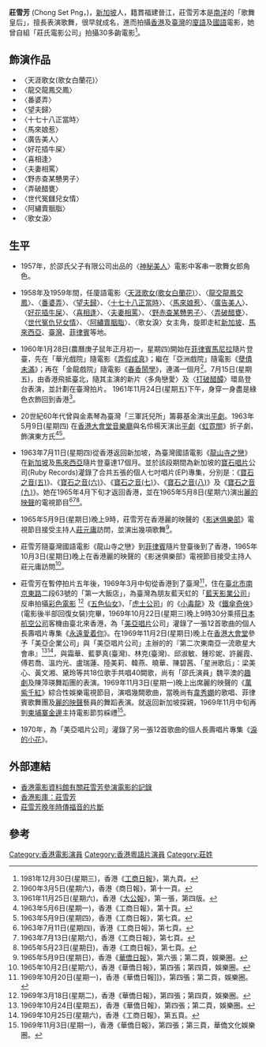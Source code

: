 {{copyedit|time=2013-09-17T15:36:37+00:00}}
'''莊雪芳''' (Chong Set Png，{{bd|1932年|4月10日}})，[[新加坡|新加坡]]人，籍貫福建晉江，莊雪芳本是[[南洋|南洋]]的「歌舞皇后」，擅長表演歌舞，很早就成名，進而拍攝[[香港|香港]]及[[臺灣|臺灣]]的[[廈門話|廈語]]及[[國語|國語]]電影，她曾自組「莊氏電影公司」拍攝30多齣電影<ref>1981年12月30日(星期三)，香港《[[工商日報|工商日報]]》，第九頁。</ref>。

==飾演作品==

*〈天涯歌女(歌女白蘭花)〉
*〈龍交龍鳳交鳳〉
*〈番婆弄〉
*〈望夫歸〉
*〈十七十八正當時〉
*〈馬來娘惹〉
*〈廣告美人〉
*〈好花插牛屎〉
*〈喜相逢〉
*〈夫妻相罵〉
*〈野赤查某戇男子〉
*〈弄破醋甕〉
*〈世代冤讎兒女情〉
*〈阿繡賣胭脂〉
*〈歌女淚〉

==生平==

* 1957年，於邵氏父子有限公司出品的〈[http://ipac.hkfa.lcsd.gov.hk:81/ipac20/ipac.jsp?session=1X63V3804685I.549&profile=hkfa&uri=full=3100018@!36018@!1&ri=3&aspect=basic_search&menu=search&source=192.168.110.61@!horizon&ipp=20&staffonly=&term=%E7%A5%9E%E7%A7%98%E7%BE%8E%E4%BA%BA.+%E5%9C%8B%E8%AA%9E.+1957.&index=FILMBRP&uindex=&aspect=basic_search&menu=search&ri=3#focus 神秘美人]{{dead link|date=2018年4月 |bot=InternetArchiveBot |fix-attempted=yes }}〉電影中客串一歌舞女郎角色。

* 1958年及1959年間，任廈語電影〈[http://ipac.hkfa.lcsd.gov.hk:81/ipac20/ipac.jsp?session=U3634O5497N83.726&profile=hkfa&uri=full=3100018@!35524@!1&ri=6&aspect=basic_search&menu=search&source=192.168.110.61@!horizon&ipp=20&staffonly=&term=%E5%A4%A9%E6%B6%AF%E6%AD%8C%E5%A5%B3.+%E5%BB%88%E8%AA%9E.+1958.&index=FILMBRP&uindex=&aspect=basic_search&menu=search&ri=6 天涯歌女(歌女白蘭花)]{{dead link|date=2018年4月 |bot=InternetArchiveBot |fix-attempted=yes }}〉、〈[http://ipac.hkfa.lcsd.gov.hk:81/ipac20/ipac.jsp?session=U3634O5497N83.726&profile=hkfa&uri=full=3100018@!35527@!1&ri=12&aspect=basic_search&menu=search&source=192.168.110.61@!horizon&ipp=20&staffonly=&term=%E9%BE%8D%E4%BA%A4%E9%BE%8D%E9%B3%B3%E4%BA%A4%E9%B3%B3.+%E5%BB%88%E8%AA%9E.+1958.&index=FILMBRP&uindex=&aspect=basic_search&menu=search&ri=12 龍交龍鳳交鳳]{{dead link|date=2018年4月 |bot=InternetArchiveBot |fix-attempted=yes }}〉、〈[http://ipac.hkfa.lcsd.gov.hk:81/ipac20/ipac.jsp?session=U3634O5497N83.726&profile=hkfa&uri=full=3100018@!12476@!1&ri=15&aspect=basic_search&menu=search&source=192.168.110.61@!horizon&ipp=20&staffonly=&term=%E7%95%AA%E5%A9%86%E5%BC%84.+%E5%BB%88%E8%AA%9E.+1958.&index=FILMBRP&uindex=&aspect=basic_search&menu=search&ri=15 番婆弄]{{dead link|date=2018年4月 |bot=InternetArchiveBot |fix-attempted=yes }}〉、〈[http://ipac.hkfa.lcsd.gov.hk:81/ipac20/ipac.jsp?session=U3634O5497N83.726&profile=hkfa&uri=full=3100018@!35535@!1&ri=18&aspect=basic_search&menu=search&source=192.168.110.61@!horizon&ipp=20&staffonly=&term=%E6%9C%9B%E5%A4%AB%E6%AD%B8.+%E5%BB%88%E8%AA%9E.+1958.&index=FILMBRP&uindex=&aspect=basic_search&menu=search&ri=18 望夫歸]{{dead link|date=2018年4月 |bot=InternetArchiveBot |fix-attempted=yes }}〉、〈[http://ipac.hkfa.lcsd.gov.hk:81/ipac20/ipac.jsp?session=U3634O5497N83.726&profile=hkfa&uri=full=3100018@!35552@!1&ri=9&aspect=basic_search&menu=search&source=192.168.110.61@!horizon&ipp=20&staffonly=&term=%E5%8D%81%E4%B8%83%E5%8D%81%E5%85%AB%E6%AD%A3%E7%95%B6%E6%99%82.+%E5%BB%88%E8%AA%9E.+1958.&index=FILMBRP&uindex=&aspect=basic_search&menu=search&ri=9 十七十八正當時]{{dead link|date=2018年4月 |bot=InternetArchiveBot |fix-attempted=yes }}〉、〈[http://ipac.hkfa.lcsd.gov.hk:81/ipac20/ipac.jsp?session=U3634O5497N83.726&profile=hkfa&uri=full=3100018@!35555@!1&ri=39&aspect=basic_search&menu=search&source=192.168.110.61@!horizon&ipp=20&staffonly=&term=%E9%A6%AC%E4%BE%86%E5%A8%98%E6%83%B9.+%E5%BB%88%E8%AA%9E.+1959.&index=FILMBRP&uindex=&aspect=basic_search&menu=search&ri=39 馬來娘惹]{{dead link|date=2018年4月 |bot=InternetArchiveBot |fix-attempted=yes }}〉、〈[http://ipac.hkfa.lcsd.gov.hk:81/ipac20/ipac.jsp?session=U3634O5497N83.726&profile=hkfa&uri=full=3100018@!35561@!1&ri=27&aspect=basic_search&menu=search&source=192.168.110.61@!horizon&ipp=20&staffonly=&term=%E5%BB%A3%E5%91%8A%E7%BE%8E%E4%BA%BA.+%E5%BB%88%E8%AA%9E.+1959.&index=FILMBRP&uindex=&aspect=basic_search&menu=search&ri=27 廣告美人]{{dead link|date=2018年4月 |bot=InternetArchiveBot |fix-attempted=yes }}〉、〈[http://ipac.hkfa.lcsd.gov.hk:81/ipac20/ipac.jsp?session=U3634O5497N83.726&profile=hkfa&uri=full=3100018@!35563@!1&ri=24&aspect=basic_search&menu=search&source=192.168.110.61@!horizon&ipp=20&staffonly=&term=%E5%A5%BD%E8%8A%B1%E6%8F%92%E7%89%9B%E5%B1%8E.+%E5%BB%88%E8%AA%9E.+1959.&index=FILMBRP&uindex=&aspect=basic_search&menu=search&ri=24 好花插牛屎]{{dead link|date=2018年4月 |bot=InternetArchiveBot |fix-attempted=yes }}〉、〈[http://ipac.hkfa.lcsd.gov.hk:81/ipac20/ipac.jsp?session=U3634O5497N83.726&profile=hkfa&uri=full=3100018@!35569@!1&ri=33&aspect=basic_search&menu=search&source=192.168.110.61@!horizon&ipp=20&staffonly=&term=%E5%96%9C%E7%9B%B8%E9%80%A2.+%E5%BB%88%E8%AA%9E.+1959.&index=FILMBRP&uindex=&aspect=basic_search&menu=search&ri=33 喜相逢]{{dead link|date=2018年4月 |bot=InternetArchiveBot |fix-attempted=yes }}〉、〈[http://ipac.hkfa.lcsd.gov.hk:81/ipac20/ipac.jsp?session=U3634O5497N83.726&profile=hkfa&uri=full=3100018@!35576@!1&ri=21&aspect=basic_search&menu=search&source=192.168.110.61@!horizon&ipp=20&staffonly=&term=%E5%A4%AB%E5%A6%BB%E7%9B%B8%E7%BD%B5.+%E5%BB%88%E8%AA%9E.+1959.&index=FILMBRP&uindex=&aspect=basic_search&menu=search&ri=21 夫妻相罵]{{dead link|date=2018年4月 |bot=InternetArchiveBot |fix-attempted=yes }}〉、〈[http://ipac.hkfa.lcsd.gov.hk:81/ipac20/ipac.jsp?session=U3634O5497N83.726&profile=hkfa&uri=full=3100018@!35580@!1&ri=50&aspect=basic_search&menu=search&source=192.168.110.61@!horizon&ipp=20&staffonly=&term=%E9%87%8E%E8%B5%A4%E6%9F%A5%E6%9F%90%E6%88%87%E7%94%B7%E5%AD%90.+%E5%BB%88%E8%AA%9E.+1959.&index=FILMBRP&uindex=&aspect=basic_search&menu=search&ri=50 野赤查某戇男子]{{dead link|date=2018年4月 |bot=InternetArchiveBot |fix-attempted=yes }}〉、〈[http://ipac.hkfa.lcsd.gov.hk:81/ipac20/ipac.jsp?session=U3634O5497N83.726&profile=hkfa&uri=full=3100018@!35588@!1&ri=30&aspect=basic_search&menu=search&source=192.168.110.61@!horizon&ipp=20&staffonly=&term=%E5%BC%84%E7%A0%B4%E9%86%8B%E7%94%95.+%E5%BB%88%E8%AA%9E.+1959.&index=FILMBRP&uindex=&aspect=basic_search&menu=search&ri=30 弄破醋甕]{{dead link|date=2018年4月 |bot=InternetArchiveBot |fix-attempted=yes }}〉、〈[http://ipac.hkfa.lcsd.gov.hk:81/ipac20/ipac.jsp?session=U3634O5497N83.726&profile=hkfa&uri=full=3100018@!35603@!1&ri=36&aspect=basic_search&menu=search&source=192.168.110.61@!horizon&ipp=20&staffonly=&term=%E4%B8%96%E4%BB%A3%E5%86%A4%E4%BB%87%E5%85%92%E5%A5%B3%E6%83%85.+%E5%BB%88%E8%AA%9E.+1959.&index=FILMBRP&uindex=&aspect=basic_search&menu=search&ri=36 世代冤仇兒女情]{{dead link|date=2018年4月 |bot=InternetArchiveBot |fix-attempted=yes }}〉、〈[http://ipac.hkfa.lcsd.gov.hk:81/ipac20/ipac.jsp?session=U3634O5497N83.726&profile=hkfa&uri=full=3100018@!35608@!1&ri=42&aspect=basic_search&menu=search&source=192.168.110.61@!horizon&ipp=20&staffonly=&term=%E9%98%BF%E7%B9%A1%E8%B3%A3%E8%83%AD%E8%84%82.+%E5%BB%88%E8%AA%9E.+1959.&index=FILMBRP&uindex=&aspect=basic_search&menu=search&ri=42 阿繡賣胭脂]{{dead link|date=2018年4月 |bot=InternetArchiveBot |fix-attempted=yes }}〉、〈歌女淚〉女主角，旋即走紅[[新加坡|新加坡]]、[[馬來西亞|馬來西亞]]、[[臺灣|臺灣]]、[[菲律賓|菲律賓]]等地。

* 1960年1月28日(農曆庚子鼠年正月初一，星期四)開始在[[菲律賓|菲律賓]][[馬尼拉|馬尼拉]]隨片登臺，先在「華光戲院」隨電影《[[弄假成真|弄假成真]]》；繼在「亞洲戲院」隨電影《[[孽債未滿|孽債未滿]]》；再在「金龍戲院」隨電影《[[春香鬧學|春香鬧學]]》，連滿一個月<ref>1960年3月5日(星期六)，香港《商日報》，第十一頁。</ref>。7月15日(星期五)，由香港飛抵臺北，隨其主演的新片〈多角戀愛〉及〈[http://ipac.hkfa.lcsd.gov.hk:81/ipac20/ipac.jsp?session=U3634O5497N83.726&profile=hkfa&uri=full=3100018@!35588@!1&ri=30&aspect=basic_search&menu=search&source=192.168.110.61@!horizon&ipp=20&staffonly=&term=%E5%BC%84%E7%A0%B4%E9%86%8B%E7%94%95.+%E5%BB%88%E8%AA%9E.+1959.&index=FILMBRP&uindex=&aspect=basic_search&menu=search&ri=30 打破醋醰]{{dead link|date=2018年4月 |bot=InternetArchiveBot |fix-attempted=yes }}〉環島登台表演，並計劃在臺灣拍片。 1961年11月24日(星期五)下午，身穿一身盡是綠色衣飾回到香港<ref>1961年11月25日(星期六)，香港《[[大公報|大公報]]》，第一張，第四版。</ref>。

* 20世紀60年代曾與金素琴為臺灣「三軍託兒所」籌募基金演出[[京劇|平劇]]。1963年5月9日(星期四) 在[[香港大會堂|香港大會堂]][[音樂廳|音樂廳]]與名伶楊天演出[[京劇|平劇]]《[[虹霓關|虹霓關]]》折子劇，飾演東方氏<ref>1963年5月6日(星期一)，香港《工商日報》，第十頁。</ref><ref>1963年5月9日(星期四)，香港《工商日報》，第七頁。</ref>。

* 1963年7月11日(星期四)從香港返回新加坡，為臺灣國語電影《[[龍山寺之戀|龍山寺之戀]]》在[[新加坡|新加坡]]及[[馬來西亞|馬來西亞]]隨片登臺達17個月。並於該段期間為新加坡的[[寶石唱片|寶石唱片]]公司(Ruby Records)灌錄了合共五張的個人七吋唱片(EP)專集，分別是：《[http://s1110.beta.photobucket.com/user/macaenese5354XYZ/media/Vinyl%20%20-%20EP_Single_Mandarin/-1.jpg.html?sort=6&o=60 寶石之音(五)]{{Dead link|date=2019年11月 |bot=InternetArchiveBot |fix-attempted=yes }}》、《[http://s1110.beta.photobucket.com/user/macaenese5354XYZ/media/Vinyl%20%20-%20EP_Single_Mandarin/-1-1.jpg.html?sort=6&o=59 寶石之音(六)]{{Dead link|date=2019年11月 |bot=InternetArchiveBot |fix-attempted=yes }}》、《[http://s1110.beta.photobucket.com/user/macaenese5354XYZ/media/Vinyl%20%20-%20EP_Single_Mandarin/--22.jpg.html?sort=6&o=58 寶石之音(七)]{{Dead link|date=2019年11月 |bot=InternetArchiveBot |fix-attempted=yes }}》、《[http://s1110.beta.photobucket.com/user/macaenese5354XYZ/media/Vinyl%20%20-%20EP_Single_Mandarin/--21.jpg.html?sort=6&o=57 寶石之音(八)]{{Dead link|date=2019年11月 |bot=InternetArchiveBot |fix-attempted=yes }}》及《[http://s1110.beta.photobucket.com/user/macaenese5354XYZ/media/Vinyl%20%20-%20EP_Single_Mandarin/838A96EA82B3-5BF677F34E4B97F34E5D_zpsa6c8929d.jpg.html 寶石之音(九)]{{Dead link|date=2019年11月 |bot=InternetArchiveBot |fix-attempted=yes }}》。她在1965年4月下旬才返回香港，並在1965年5月8日(星期六)演出[[麗的映聲|麗的映聲]]的電視節目<ref>1963年7月11日(星期四)，香港《工商日報》，第七頁。</ref><ref>1963年7月13日(星期六)，香港《工商日報》，第七頁。</ref><ref>1965年5月23日(星期日)，香港《工商日報》，第七頁。</ref>。

* 1965年5月9日(星期日)晚上9時，莊雪芳在香港麗的映聲的《[[影迷俱樂部|影迷俱樂部]]》電視節目接受主持人[[莊元庸|莊元庸]]訪問，並演出幾項歌舞<ref>1965年5月9日(星期日)，香港《[[華僑日報|華僑日報]]》，第六張；第二頁，娛樂圈。</ref>。

* 莊雪芳隨臺灣國語電影《龍山寺之戀》到[[菲律賓|菲律賓]]隨片登臺後到了香港，1965年10月3日(星期日)晚上在香港麗的映聲的《影迷俱樂部》電視節目接受主持人莊元庸訪問<ref>1965年10月2日(星期六)，香港《華僑日報》，第四張；第四頁，娛樂圈。</ref>。

* 莊雪芳在暫停拍片五年後，1969年3月中旬從香港到了臺灣<ref>1969年10月20日(星期一)，香港《華僑日報]]》，第四張；第二頁，娛樂圈。</ref>，住在[[臺北市|臺北市]][[南京東路|南京東路]]二段63號的「第一大飯店」，為臺灣為朋友藍天虹的「[[藍天影業公司|藍天影業公司]]」反串拍攝[[彩色電影|彩色電影]] <ref>1969年3月18日(星期二)，香港《華僑日報》，第四張；第四頁，娛樂圈。</ref>《[[五色仙女|五色仙女]]》、「[[虎土公司|虎土公司]]」的《[[小毒龍|小毒龍]]》及《[[鐵傘奇俠|鐵傘奇俠]]》(電影後半部回復女裝)完畢，1969年10月22日(星期三)晚上9時30分乘搭[[日本航空公司|日本航空公司]]客機由臺北來香港，為「[[美亞唱片|美亞唱片]]公司」灌錄了一張12首歌曲的個人長壽唱片專集《[http://s1110.beta.photobucket.com/user/macaenese5354XYZ/media/Mayar%20Records%20-%20LP%20Album/--17.jpg.html?sort=6&o=28 永遠愛着你]{{Dead link|date=2019年11月 |bot=InternetArchiveBot |fix-attempted=yes }}》。在1969年11月2日(星期日)晚上在[[香港大會堂|香港大會堂]]參予「美亞企業公司」與「美亞唱片公司」主辦的的『第二次東南亞一流歌星大會串』<ref>1969年10月24日(星期五)，香港《華僑日報》，第四張；第二頁，娛樂圈。</ref><ref>1969年10月25日(星期六)，香港《工商日報》，第五頁。</ref>，與霜華、藍夢真(臺灣)、林克(臺灣)、邱淑敏、鍾珍妮、許麗霞、傅若喬、溫灼光、盧瑞蓮、陸美莉、韓燕、曉華、陳碧茜、「星洲歌后」：梁美心、黃文湘、黛玲等共18位歌手共唱40闕歌，尚有「邵氏演員」魏平澳的[[趣劇|趣劇]]及陳萍瑛舞蹈團的表演。1969年11月3日(星期一)晚上出席麗的映聲的《[[萬紫千紅|萬紫千紅]]》綜合性娛樂電視節目，演唱幾闕歌曲，當晚尚有[[韋秀嫻|韋秀嫻]]的歌唱、菲律賓歌舞團及[[麗的映聲|麗的映聲]]藝員的舞蹈表演。就返回新加坡探親，1969年11月中旬再到[[柬埔寨|柬埔寨]][[金邊|金邊]]主持電影節剪綵禮<ref>1969年11月3日(星期一)，香港《華僑日報》，第四張；第三頁，華僑文化娛樂圈。</ref>。

* 1970年，為「美亞唱片公司」灌錄了另一張12首歌曲的個人長壽唱片專集《[http://s1110.beta.photobucket.com/user/macaenese5354XYZ/media/Mayar%20Records%20-%20LP%20Album/--27.jpg.html?sort=6&o=50 淚的小花]{{Dead link|date=2019年11月 |bot=InternetArchiveBot |fix-attempted=yes }}》。

== 外部連結 ==
* [http://ipac.hkfa.lcsd.gov.hk/ipac20/ipac.jsp?session=12394QV7U1185.85&profile=hkfa&uri=link=3100036@!27327@!3100024@!3100036&aspect=basic_search&menu=search&ri=1&source=192.168.110.61@!horizon&term=%E8%8E%8A%E9%9B%AA%E8%8A%B3%2C&index=NAMEBRP 香港電影資料館有關莊雪芳參演電影的記錄]{{dead link|date=2018年4月 |bot=InternetArchiveBot |fix-attempted=yes }}
* [http://hkmdb.com/db/people/view.mhtml?id=33378&display_set=big5 香港影庫：莊雪芳]
* [http://www.youtube.com/watch?v=wfGF5wH3K2Q 莊雪芳晚年時傳福音的片斷]

== 參考 ==
{{Reflist}}

[[Category:香港電影演員|Category:香港電影演員]]
[[Category:香港粵語片演員|Category:香港粵語片演員]]
[[Category:莊姓|Category:莊姓]]